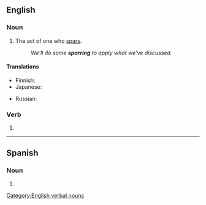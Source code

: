 ==English==

===Noun===
{{en-noun|~}}

# The act of one who [[spar]]s.
#: ''We'll do some '''sparring''' to apply what we've discussed.''

====Translations====
{{trans-top|act of sparring}}
* Finnish: {{t|fi|sparraus}}
* Japanese: {{t|ja|手合わせ|tr=teawase}}
{{trans-mid}}
* Russian: {{t+|ru|спа́рринг|m}}
{{trans-bottom}}

===Verb===
{{head|en|verb form}}

# {{present participle of|en|spar|nocat=1}}
[[Category:English verbal nouns]]
----

==Spanish==

===Noun===
{{es-noun|m|-}}

# {{l|en|sparring}}